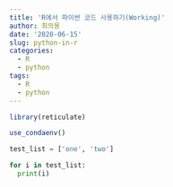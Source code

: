 ```yaml
---
title: 'R에서 파이썬 코드 사용하기(Working)'
author: 최의용
date: '2020-06-15'
slug: python-in-r
categories:
  - R
  - python
tags:
  - R
  - python
---
```


```r
library(reticulate)

use_condaenv()
```

```python
test_list = ['one', 'two']

for i in test_list:
  print(i)
```
